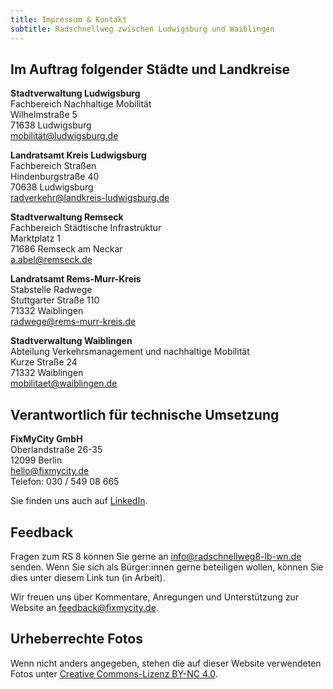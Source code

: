 ```yaml
---
title: Impressum & Kontakt
subtitle: Radschnellweg zwischen Ludwigsburg und Waiblingen
---
```

## Im Auftrag folgender Städte und Landkreise

**Stadtverwaltung Ludwigsburg**\
Fachbereich Nachhaltige Mobilität\
Wilhelmstraße 5 \
71638 Ludwigsburg \
[mobilität@ludwigsburg.de](mailto:mobilität@ludwigsburg.de)

**Landratsamt Kreis Ludwigsburg** \
Fachbereich Straßen \
Hindenburgstraße 40 \
70638 Ludwigsburg \
[radverkehr@landkreis-ludwigsburg.de](mailto:radverkehr@landkreis-ludwigsburg.de)

**Stadtverwaltung Remseck** \
Fachbereich Städtische Infrastruktur\
Marktplatz 1 \
71686 Remseck am Neckar \
[a.abel@remseck.de](mailto:a.abel@remseck.de)

**Landratsamt Rems-Murr-Kreis** \
Stabstelle Radwege \
Stuttgarter Straße 110 \
71332 Waiblingen \
[radwege@rems-murr-kreis.de](mailto:radwege@rems-murr-kreis.de)

**Stadtverwaltung Waiblingen** \
Abteilung Verkehrsmanagement und nachhaltige Mobilität \
Kurze Straße 24 \
71332 Waiblingen \
[mobilitaet@waiblingen.de](mailto:mobilitaet@waiblingen.de)

## Verantwortlich für technische Umsetzung

**FixMyCity GmbH** \
Oberlandstraße 26-35 \
12099 Berlin \
[hello@fixmycity.de](mailto:hello@fixmycity.de) \
Telefon: 030 / 549 08 665

Sie finden uns auch auf [LinkedIn](https://www.linkedin.com/company/fixmycity).

## Feedback

Fragen zum RS 8 können Sie gerne an [info@radschnellweg8-lb-wn.de](mailto:info@radschnellweg8-lb-wn.de) senden. Wenn Sie sich als Bürger:innen gerne beteiligen wollen, können Sie dies unter diesem Link tun (in Arbeit).

Wir freuen uns über Kommentare, Anregungen und Unterstützung zur Website an [feedback@fixmycity.de](mailto:feedback@fixmycity.de).

## Urheberrechte Fotos

Wenn nicht anders angegeben, stehen die auf dieser Website verwendeten Fotos unter [Creative Commons-Lizenz BY-NC 4.0](https://creativecommons.org/licenses/by-nc/4.0).
